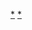 {{日本行政區劃分類導航|的大學}}
{{Commonscat|Universities and colleges in Japan by prefecture}}

[[Category:日本的大學|*]]
[[Category:日本各都道府縣的學校|*]]